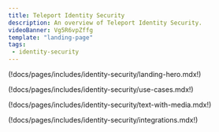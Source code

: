 ```yaml
---
title: Teleport Identity Security
description: An overview of Teleport Identity Security.
videoBanner: Vg5R6vpZffg
template: "landing-page"
tags:
 - identity-security
---
```


(!docs/pages/includes/identity-security/landing-hero.mdx!)

(!docs/pages/includes/identity-security/use-cases.mdx!)

(!docs/pages/includes/identity-security/text-with-media.mdx!)

(!docs/pages/includes/identity-security/integrations.mdx!)